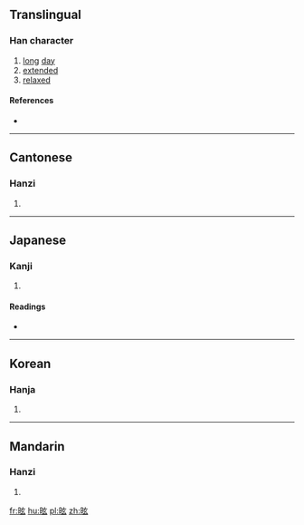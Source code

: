 ==Translingual==

===Han character===
{{Han char|rn=72|rad=日|as=05|sn=9|four=6003<sub>2</sub>|canj=日卜女戈 (AYVI)|ids=⿰[[日]][[玄]]}}

# [[long]] [[day]]
# [[extended]]
# [[relaxed]]

====References====
* {{Han ref|kx=0493.020|dkj=13839|dj=0856.020|hdz=21503.100|uh=6621|ud=26145|bh=CEEC|bd=52972}}

----

==Cantonese==

===Hanzi===
{{yue-hanzi|jyut=[[jyun6]]|y=yun6}}

# {{defn|lang=yue|sort=日05}}

----

==Japanese==

===Kanji===
{{ja-kanji|grade=|rs=日05}}

# {{defn|lang=ja|sort=日05}}

====Readings====
* {{ja-readings|on=[[けん]] (ken), [[げん]] (gen)|kun=}}

----

==Korean==

===Hanja===
{{ko-hanja|hangeul=현|eumhun=|rv=hyeon|mr=hyŏn|y=hyen}}

# {{defn|lang=ko|sort=日05}}

----

==Mandarin==

===Hanzi===
{{cmn-hanzi|pin=[[xuàn]] ([[xuan4]])|wg=hsüan<sup>4</sup>}}

# {{defn|lang=cmn|sort=日05}}

[[fr:昡]]
[[hu:昡]]
[[pl:昡]]
[[zh:昡]]